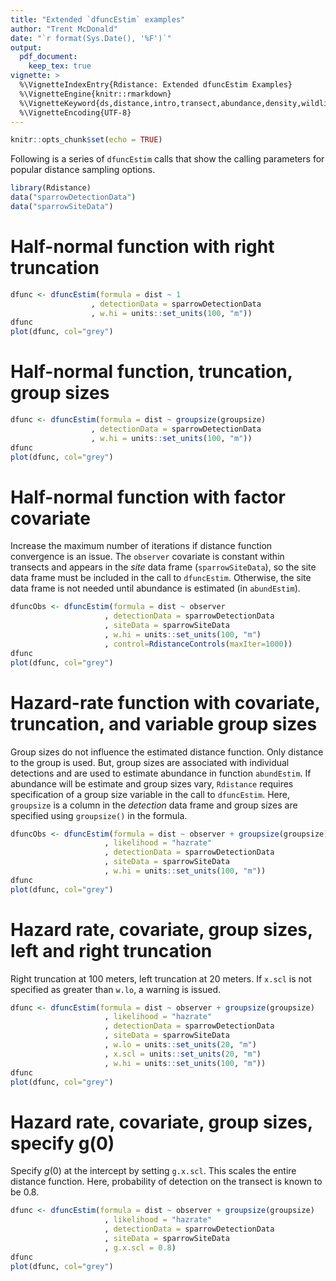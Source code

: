 ---
title: "Extended `dfuncEstim` examples"
author: "Trent McDonald"
date: "`r format(Sys.Date(), '%F')`"
output: 
  pdf_document:
    keep_tex: true
vignette: >
  %\VignetteIndexEntry{Rdistance: Extended dfuncEstim Examples}
  %\VignetteEngine{knitr::rmarkdown}
  %\VignetteKeyword{ds,distance,intro,transect,abundance,density,wildlife}
  %\VignetteEncoding{UTF-8}
---

```{r setup, include=FALSE}
knitr::opts_chunk$set(echo = TRUE)
```

Following is a series of `dfuncEstim` calls that show the calling parameters for popular distance sampling options. 

```{r}
library(Rdistance)
data("sparrowDetectionData")
data("sparrowSiteData")
```

# Half-normal function with right truncation

```{r}
dfunc <- dfuncEstim(formula = dist ~ 1
                  , detectionData = sparrowDetectionData
                  , w.hi = units::set_units(100, "m"))
dfunc
plot(dfunc, col="grey")
```

# Half-normal function, truncation, group sizes

```{r}
dfunc <- dfuncEstim(formula = dist ~ groupsize(groupsize)
                  , detectionData = sparrowDetectionData
                  , w.hi = units::set_units(100, "m"))
dfunc
plot(dfunc, col="grey")
```

# Half-normal function with factor covariate 

Increase the maximum number of iterations if distance function convergence is an issue.  The `observer` covariate is constant within transects and appears in the *site* data frame (`sparrowSiteData`), so the site data frame must be included in the call to `dfuncEstim`.  Otherwise, the site data frame is not needed until abundance is estimated (in `abundEstim`). 

```{r}
dfuncObs <- dfuncEstim(formula = dist ~ observer
                     , detectionData = sparrowDetectionData
                     , siteData = sparrowSiteData
                     , w.hi = units::set_units(100, "m")
                     , control=RdistanceControls(maxIter=1000))
dfunc
plot(dfunc, col="grey")
```

# Hazard-rate function with covariate, truncation, and variable group sizes

Group sizes do not influence the estimated distance function. Only distance to the group is used.  But, group sizes are associated with individual detections and are used to estimate abundance in function `abundEstim`. If abundance will be estimate and group sizes vary, `Rdistance` requires specification of a group size variable in the call to `dfuncEstim`.  Here, `groupsize` is a column in the *detection* data frame and group sizes are specified using `groupsize()` in the formula.

```{r}
dfuncObs <- dfuncEstim(formula = dist ~ observer + groupsize(groupsize)
                     , likelihood = "hazrate"
                     , detectionData = sparrowDetectionData
                     , siteData = sparrowSiteData
                     , w.hi = units::set_units(100, "m"))
dfunc
plot(dfunc, col="grey")
```

# Hazard rate, covariate, group sizes, left and right truncation

Right truncation at 100 meters, left truncation at 20 meters. If `x.scl` is not specified as greater than `w.lo`, a warning is issued.

```{r}
dfunc <- dfuncEstim(formula = dist ~ observer + groupsize(groupsize)
                     , likelihood = "hazrate"
                     , detectionData = sparrowDetectionData
                     , siteData = sparrowSiteData
                     , w.lo = units::set_units(20, "m")
                     , x.scl = units::set_units(20, "m")
                     , w.hi = units::set_units(100, "m"))
dfunc
plot(dfunc, col="grey")
```



# Hazard rate, covariate, group sizes, specify g(0)

Specify $g(0)$ at the intercept by setting `g.x.scl`.  This scales the entire distance function. Here, probability of detection on the transect is known to be 0.8.

```{r}
dfunc <- dfuncEstim(formula = dist ~ observer + groupsize(groupsize)
                     , likelihood = "hazrate"
                     , detectionData = sparrowDetectionData
                     , siteData = sparrowSiteData
                     , g.x.scl = 0.8)
dfunc
plot(dfunc, col="grey")
```

